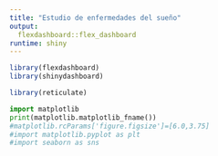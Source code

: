 ```yaml
---
title: "Estudio de enfermedades del sueño"
output: 
  flexdashboard::flex_dashboard
runtime: shiny
---
```

```r
library(flexdashboard)
library(shinydashboard)
```

```r
library(reticulate)
```


```python
import matplotlib
print(matplotlib.matplotlib_fname())
#matplotlib.rcParams['figure.figsize']=[6.0,3.75]
#import matplotlib.pyplot as plt
#import seaborn as sns
```